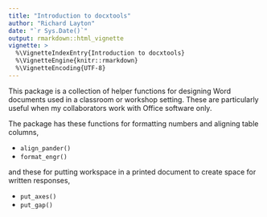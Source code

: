 ```yaml
---
title: "Introduction to docxtools"
author: "Richard Layton"
date: "`r Sys.Date()`"
output: rmarkdown::html_vignette
vignette: >
  %\VignetteIndexEntry{Introduction to docxtools}
  %\VignetteEngine{knitr::rmarkdown}
  %\VignetteEncoding{UTF-8}
---
```


This package is a collection of helper functions for designing Word documents used in a classroom or workshop setting. These are particularly useful when my collaborators work with Office software only. 

The package has these functions for formatting numbers and aligning table columns, 

- `align_pander()` 
- `format_engr()` 

and these for putting workspace in a printed document to create space for written responses, 

- `put_axes()` 
- `put_gap()` 

